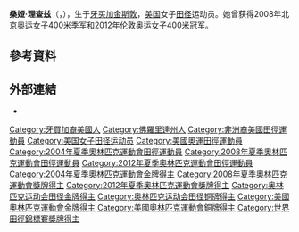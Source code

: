 {{Infobox sportsperson
| name                      = 桑娅·理查兹<br />Sanya Richards
| image                     = Osaka07 D6A Sanya Richards.jpg
| image_size                = 
| alt                       = 
| caption                   = 
| headercolor               = 
| textcolor                 = 
| real_name                 = 
| native_name               = 
| native_name_lang          = 
| romanizedname             = 
| english_name              = 
| birth_name                = 
| nickname                  = 
| nationality               = {{USA}}
| national_team             = 
| ethnicity                 = 
| hometown                  = {{USA}}[[德克薩斯州|德克薩斯州]][[特拉維斯郡|特拉維斯郡]]Austin
| citizenship               = 
| birth_date                = {{Birth date and age|year=1985|month=2|day=26}}
| birth_place               = {{JAM}}[[金斯顿|金斯顿]]
| death_date                = 
| death_place               = 
| resting_place             = 
| resting_place_coordinates = 
| monuments                 = 
| residence                 = {{USA}}[[德克薩斯州|德克薩斯州]]Austin
| education                 = [[德克薩斯大學奧斯汀分校|德克薩斯大學奧斯汀分校]]
| alma_mater                = St. Thomas Aquinas High School<br />德克薩斯大學奧斯汀分校
| occupation                = 
| years_active              = 2000 -
| employer                  = 
| agent                     = 
| height                    = {{height|m=1.72}}
| weight                    = {{weight|kg=61}}
| spouse                    = {{marriage|Aaron Ross|2010年2月26日}}
| life_partner              = 
| other_interests           = 
| website                   = 
| module                    = 
| country                   = {{USA}}
| sport                     = [[田徑|田徑]]
| position                  = 
| shoots                    = 
| catches                   = 
| disability                = 
| disability_class          = 
| weight_class              = 
| weight_class_type         = 
| rank                      = 
| event                     = [[跳遠|跳遠]]、[[短跑|短跑]]、[[中長跑|中長跑]]
| event_type                = 
| universityteam            = 
| collegeteam               = 
| league                    = 
| league_type               = 
| club                      = 
| team                      = 
| turnedpro                 = 
| turnedpro_type            = 
| partner                   = 
| former_partner            = 
| coach                     = 
| retired                   = 
| coaching                  = 
| module2                   = 
| worlds                    = 
{{ubl
|'''2002年世界青年田徑錦標賽'''：400公尺第二名
|'''2002年世界青年田徑錦標賽'''：200公尺第三名
|'''2003年世界田徑錦標賽'''：4×400公尺接力第一名
|'''2005年世界田徑錦標賽'''：400公尺第二名
|'''2005年IAAF世界田徑總決賽'''：400公尺第一名
|'''2006年IAAF世界田徑總決賽'''：200公尺第二名
|'''2006年IAAF世界田徑總決賽'''：400公尺第一名
|'''2006年IAAF世界杯'''：400公尺第一名
|'''2006年IAAF世界杯'''：200公尺第一名
|'''2007年世界田徑錦標賽'''：200公尺第五名
|'''2007年世界田徑錦標賽'''：4×400公尺接力第一名
|'''2007年IAAF世界田徑總決賽'''：400公尺第一名
|'''2008年IAAF世界田徑總決賽'''：200公尺第一名
|'''2008年IAAF世界田徑總決賽'''：400公尺第一名
|'''2009年世界田徑錦標賽'''：400公尺第一名
|'''2009年世界田徑錦標賽'''：4×400公尺接力第一名
|'''2009年IAAF世界田徑總決賽'''：200公尺第二名
|'''2009年IAAF世界田徑總決賽'''：400公尺第一名
|'''2011年世界田徑錦標賽'''：400公尺第七名
|'''2011年世界田徑錦標賽'''：4×400公尺接力第一名
|'''2012年世界室內田徑錦標賽'''：400公尺第一名
|'''2012年世界室內田徑錦標賽'''：4×400公尺接力第二名
|'''2012年IAAF鑽石聯賽紐約站'''：200公尺第一名
|'''2014年IAAF世界接力賽'''：4×400公尺接力第一名
|'''2015年IAAF世界接力賽'''：混合接力第一名
|'''2015年IAAF世界接力賽'''：4×400公尺接力第一名
|'''2015年IAAF鑽石聯賽多哈站'''：400公尺第二名
|'''2015年世界田徑錦標賽'''：4×400公尺接力第二名
}}
| regionals                 = 
| nationals                 = 
{{ubl
|'''2002年美國青年室外田徑錦標賽'''：400公尺第一名
|'''2003年NCAA室內田徑錦標賽（Division I）'''：200公尺第二名
|'''2003年NCAA室內田徑錦標賽（Division I）'''：400公尺第二名
|'''2003年NCAA室外田徑錦標賽（Division I）'''：400公尺第一名
|'''2003年美國室外田徑錦標賽'''：400公尺第一名
|'''2004年美國室外田徑錦標賽'''：400公尺第二名
|'''2005年美國室外田徑錦標賽'''：400公尺第一名
|'''2006年美國室外田徑錦標賽'''：400公尺第一名
|'''2008年美國室外田徑錦標賽'''：400公尺第一名
|'''2009年美國室外田徑錦標賽'''：400公尺第一名
|'''2010年Michael Johnson經典賽（Coll/Inv）'''：800公尺第三名
|'''2011年Prefontaine經典賽'''：400公尺第四名
|'''2012年Prefontaine經典賽'''：400公尺第一名
|'''2012年美國室外田徑錦標賽'''：200公尺第三名
|'''2012年美國室外田徑錦標賽'''：400公尺第一名
|'''2013年Prefontaine經典賽'''：400公尺第八名
|'''2014年Prefontaine經典賽'''：400公尺第六名
|'''2014年美國室外田徑錦標賽'''：400公尺第二名
|'''2015年Prefontaine經典賽'''：400公尺第二名
|'''2016年Prefontaine經典賽'''：400公尺第七名
}}
| olympics                  = 
{{ubl
|'''2004年夏季奧林匹克運動會'''：400公尺第六名
|'''2004年夏季奧林匹克運動會'''：4×400公尺接力第一名
|'''2008年夏季奧林匹克運動會'''：400公尺第三名
|'''2008年夏季奧林匹克運動會'''：4×400公尺接力第一名
|'''2012年夏季奧林匹克運動會'''：400公尺第一名
|'''2012年夏季奧林匹克運動會'''：200公尺第五名
|'''2012年夏季奧林匹克運動會'''：4×400公尺接力第一名
}}
| paralympics               = 
| commonwealth              = 
| highestranking            = 
| pb                        = 
{{ubl
|'''跳遠'''：6.08公尺（W：+1.3） （2001年）
|'''60公尺'''：7.21秒 （2004年）
|'''100公尺'''：10.97秒（W：-0.7） （2007年）
|'''100公尺'''：10.89秒（W：+2.9，超風速） （2012年）
|'''200公尺'''：22.09秒（W：-0.3） （2012年）
|'''400公尺'''：48.70秒（RT：0.175） （2006年 '''全國紀錄'''）
|'''800公尺'''：2分10.74秒 （2010年）
}}
| medaltemplates            = 
{{MedalCountry|{{USA}}}}
{{MedalSport|女子田徑}}
{{MedalCompetition|世界青年田徑錦標賽}}
{{MedalSilver|2002年牙買加Kingston|400公尺}}
{{MedalBronze|2002年牙買加Kingston|200公尺}}
{{MedalCompetition|世界田徑錦標賽}}
{{MedalGold|2003年法國巴黎|4×400公尺接力}}
{{MedalSilver|2005年芬蘭赫爾辛基|400公尺}}
{{MedalGold|2007年日本大阪府|4×400公尺接力}}
{{MedalGold|2009年德國柏林|400公尺}}
{{MedalGold|2009年德國柏林|4×400公尺接力}}
{{MedalGold|2011年韓國大邱廣域市|4×400公尺接力}}
{{MedalCompetition|夏季奧林匹克運動會}}
{{MedalGold|2004年希臘雅典|4×400公尺接力}}
{{MedalBronze|2008年中國北京市|400公尺}}
{{MedalGold|2008年中國北京市|4×400公尺接力}}
{{MedalGold|2012年英國英格蘭倫敦|400公尺}}
{{MedalGold|2012年英國英格蘭倫敦|4×400公尺接力}}
{{MedalCompetition|IAAF世界田徑總決賽}}
{{MedalGold|2005年摩納哥芳特維耶|400公尺}}
{{MedalSilver|2006年德國斯圖加特|200公尺}}
{{MedalGold|2006年德國斯圖加特|400公尺}}
{{MedalGold|2007年德國斯圖加特|400公尺}}
{{MedalGold|2008年德國斯圖加特|200公尺}}
{{MedalGold|2008年德國斯圖加特|400公尺}}
{{MedalSilver|2009年希臘塞薩洛尼卡|200公尺}}
{{MedalGold|2009年希臘塞薩洛尼卡|400公尺}}
{{MedalCompetition|IAAF世界杯}}
{{MedalGold|2006年希臘雅典|400公尺}}
{{MedalGold|2006年希臘雅典|200公尺}}
{{MedalCompetition|世界室內田徑錦標賽}}
{{MedalGold|2012年土耳其伊斯坦堡|400公尺}}
{{MedalSilver|2012年土耳其伊斯坦堡|4×400公尺接力}}
{{MedalCompetition|Prefontaine經典賽}}
{{MedalGold|2012年美國俄勒岡州雷恩縣尤金|400公尺}}
{{MedalSilver|2015年美國俄勒岡州雷恩縣尤金|400公尺}}
{{MedalCompetition|IAAF鑽石聯賽紐約站}}
{{MedalGold|2012年美國紐約|200公尺}}
{{MedalCompetition|IAAF世界接力賽}}
{{MedalGold|2014年巴哈馬拿索|4×400公尺接力}}
{{MedalGold|2015年巴哈馬拿索|混合接力}}
{{MedalGold|2015年巴哈馬拿索|4×400公尺接力}}
{{MedalCompetition|IAAF鑽石聯賽多哈站}}
{{MedalSilver|2015年卡達多哈|400公尺}}
| show-medals               = 
| medaltemplates-title      = 
| module3                   = 
| updated                   = 2017年6月16日
}}
'''桑娅·理查兹'''（{{lang-en|'''Sanya Richards'''}}，{{bd|1985年|2月26日}}），生于[[牙买加|牙买加]][[金斯敦_(牙买加)|金斯敦]]，[[美国|美国]]女子[[田径|田径]]运动员。她曾获得2008年北京奥运女子400米季军和2012年伦敦奥运女子400米冠军。

== 參考資料 ==
{{Reflist}}

== 外部連結 ==
*{{IAAF name|186339}}

{{奥林匹克运动会田径比赛女子400米冠军}}
{{奥林匹克运动会田径比赛女子4×400米接力冠军}}

{{Authority control}}
{{DEFAULTSORT:Richards-Ross, Sanya}}
[[Category:牙買加裔美國人|Category:牙買加裔美國人]]
[[Category:佛羅里達州人|Category:佛羅里達州人]]
[[Category:非洲裔美國田徑運動員|Category:非洲裔美國田徑運動員]]
[[Category:美国女子田径运动员|Category:美国女子田径运动员]]
[[Category:美國奧運田徑運動員|Category:美國奧運田徑運動員]]
[[Category:2004年夏季奧林匹克運動會田徑運動員|Category:2004年夏季奧林匹克運動會田徑運動員]]
[[Category:2008年夏季奧林匹克運動會田徑運動員|Category:2008年夏季奧林匹克運動會田徑運動員]]
[[Category:2012年夏季奧林匹克運動會田徑運動員|Category:2012年夏季奧林匹克運動會田徑運動員]]
[[Category:2004年夏季奧林匹克運動會金牌得主|Category:2004年夏季奧林匹克運動會金牌得主]]
[[Category:2008年夏季奧林匹克運動會獎牌得主|Category:2008年夏季奧林匹克運動會獎牌得主]]
[[Category:2012年夏季奧林匹克運動會獎牌得主|Category:2012年夏季奧林匹克運動會獎牌得主]]
[[Category:奥林匹克运动会田径金牌得主|Category:奥林匹克运动会田径金牌得主]]
[[Category:奥林匹克运动会田径铜牌得主|Category:奥林匹克运动会田径铜牌得主]]
[[Category:美國奧林匹克運動會金牌得主|Category:美國奧林匹克運動會金牌得主]]
[[Category:美國奧林匹克運動會銅牌得主|Category:美國奧林匹克運動會銅牌得主]]
[[Category:世界田徑錦標賽獎牌得主|Category:世界田徑錦標賽獎牌得主]]